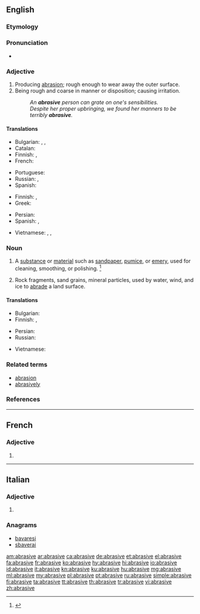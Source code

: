 ==English==

===Etymology===
{{suffix|abrase|ive|lang=en}}

===Pronunciation===
* {{a|US}} {{IPA|/əˈbɹeɪ.sɪv/|/əˈbɹeɪ.zɪv/|lang=en}}

===Adjective===
{{en-adj}}

# Producing [[abrasion]]; rough enough to wear away the outer surface. {{defdate|First attested in 1805.}}
# Being rough and coarse in manner or disposition; causing irritation. {{defdate|First attested in 1925.}}
#: ''An '''abrasive''' person can grate on one's sensibilities.''
#: ''Despite her proper upbringing, we found her manners to be terribly '''abrasive'''.''

====Translations====
{{trans-top|producing abrasion; rough}}
* Bulgarian: {{t+|bg|изтъркващ}}, {{t+|bg|изтриващ}}, {{t|bg|абразивен}}
* Catalan: {{t|ca|abrasiu}}
* Finnish: {{t|fi|hankaava}}, {{t|fi|hiova}}
* French: {{t+|fr|abrasif}}
{{trans-mid}}
* Portuguese: {{t+|pt|abrasivo}}
* Russian: {{t+|ru|абрази́вный|sc=Cyrl|tr=abrazívnyj}}, {{t|ru|шлифу́ющий|sc=Cyrl|tr=šlifújuščij}}
* Spanish: {{t+|es|abrasivo}}
{{trans-bottom}}

{{trans-top|rough and coarse in manner or disposition}}
* Finnish: {{t|fi|karski}}, {{t+|fi|karkea}}
* Greek: {{t+|el|τραχύς|tr=trachýs}}
{{trans-mid}}
* Persian: {{t+|fa|ساینده|sc=fa-Arab}}
* Spanish: {{t|es|brusco}}, {{t+|es|irritante}}
{{trans-bottom}}

{{checktrans-top}}
* Vietnamese: {{t-check|vi|làm trầy}}, {{t-check|vi|để cọ xơ ra}}, {{t-check|vi|để mài mòn}}
{{trans-mid}}
{{trans-bottom}}

===Noun===
{{en-noun}}

# A [[substance]] or [[material]] such as [[sandpaper]], [[pumice]], or [[emery]], used for cleaning, smoothing, or polishing. {{defdate|First attested in the mid 19<sup>th</sup> century.}}<ref name=SOED>{{R:SOED5|page=7}}</ref>
# {{context|geology|lang=en}} Rock fragments, sand grains, mineral particles, used by water, wind, and ice to [[abrade]] a land surface.

====Translations====
{{trans-top|substance used for cleaning, smoothing, or polishing}}
* Bulgarian: {{t+|bg|абразив}}
* Finnish: {{t|fi|hankausaine}}, {{t|fi|hioma-aine}}
{{trans-mid}}
* Persian: {{t+|fa|سمباده|sc=fa-Arab}}
* Russian: {{t+|ru|абрази́в|m|sc=Cyrl|tr=abrazív}}
{{trans-bottom}}

{{checktrans-top}}
* Vietnamese: {{t-check|vi|chất mài mòn}}
{{trans-bottom}}

===Related terms===
* [[abrasion]]
* [[abrasively]]

===References===
<references/>

----

==French==

===Adjective===
{{head|fr|adjective form}}

# {{feminine of|abrasif|lang=fr}}

----

==Italian==

===Adjective===
{{head|it|adjective form}}

# {{feminine plural of|abrasivo|lang=it}}

===Anagrams===
* [[bavaresi#Italian|bavaresi]]
* [[sbaverai#Italian|sbaverai]]

[[am:abrasive]]
[[ar:abrasive]]
[[ca:abrasive]]
[[de:abrasive]]
[[et:abrasive]]
[[el:abrasive]]
[[fa:abrasive]]
[[fr:abrasive]]
[[ko:abrasive]]
[[hy:abrasive]]
[[hi:abrasive]]
[[io:abrasive]]
[[id:abrasive]]
[[it:abrasive]]
[[kn:abrasive]]
[[ku:abrasive]]
[[hu:abrasive]]
[[mg:abrasive]]
[[ml:abrasive]]
[[my:abrasive]]
[[pl:abrasive]]
[[pt:abrasive]]
[[ru:abrasive]]
[[simple:abrasive]]
[[fi:abrasive]]
[[ta:abrasive]]
[[tt:abrasive]]
[[th:abrasive]]
[[tr:abrasive]]
[[vi:abrasive]]
[[zh:abrasive]]